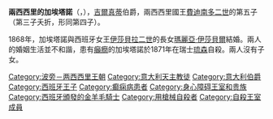 {{Multiple issues|
{{Expand language|1=en|time=2020-10-18T05:33:16+00:00}}
{{Unreferenced|time=2020-10-18T05:33:16+00:00}}
}}
{{Infobox royalty
| name         = 兩西西里的加埃塔諾
| title        = 吉爾真蒂伯爵
| image        = Cayetano de las Dos Sicillias.jpg
| birth_date   = {{birth date|1846|01|12|df=y}}
| birth_place  = {{flag|Two Sicilies}}[[那不勒斯|那不勒斯]]
| death_date   = {{death date and age|1871|11|26|1846|01|12|df=y}}
| death_place  = {{flag|Switzerland}}[[卢塞恩|琉森]]
| burial_place = [[埃斯科里亞爾修道院|埃斯科里亞爾修道院]]
| full name    = Gaetano Maria Federico
| house        = [[波旁-兩西西里王朝|波旁-兩西西里王朝]]
| father       = [[費迪南多二世_(兩西西里)|費迪南多二世]]
| mother       = [[奧地利的瑪麗亞·特蕾莎_(1816-1867)|奧地利的瑪麗亞·特蕾莎]]
| spouse       = [[波旁的瑪麗亞·伊莎貝爾_(1851年－1931年)|波旁的瑪麗亞·伊莎貝爾]]
| religion     = [[羅馬天主教|羅馬天主教]]
}}
'''兩西西里的加埃塔諾'''（{{lang-it|Gaetano di Borbone-Due Sicilie}}，{{bd|1846年|1月12日|1871年|11月26日}}），[[阿格里真托|吉爾真蒂]]伯爵，兩西西里國王[[費迪南多二世_(兩西西里)|費迪南多二世]]的第五子（第三子夭折，形同第四子）。

1868年，加埃塔諾與西班牙女王[[伊莎贝拉二世_(西班牙)|伊莎貝拉二世]]的長女[[波旁的瑪麗亞·伊莎貝爾_(1851年－1931年)|瑪麗亞·伊莎貝爾]]結婚。兩人的婚姻生活並不和諧，患有[[癲癇|癲癇]]的加埃塔諾於1871年在瑞士[[卢塞恩|琉森]]自殺。兩人沒有子女。

[[Category:波旁－两西西里王朝|Category:波旁－两西西里王朝]]
[[Category:意大利天主教徒|Category:意大利天主教徒]]
[[Category:意大利伯爵|Category:意大利伯爵]]
[[Category:西班牙王子|Category:西班牙王子]]
[[Category:癫痫病患者|Category:癫痫病患者]]
[[Category:身心障碍王室和贵族|Category:身心障碍王室和贵族]]
[[Category:西班牙頒發的金羊毛騎士|Category:西班牙頒發的金羊毛騎士]]
[[Category:用槍械自殺者|Category:用槍械自殺者]]
[[Category:自殺王室成員|Category:自殺王室成員]]